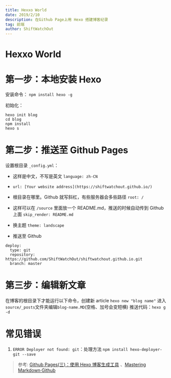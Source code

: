 ```yaml
---
title: Hexxo World
date: 2019/2/10
description: 在Github Page上用 Hexo 搭建博客纪录
tag: 前端
author: ShiftWatchOut
---
```


# Hexxo World

# 第一步：本地安装 Hexo

安装命令：
`npm install hexo -g`

初始化：

```
hexo init blog
cd blog
npm install
hexo s
```

# 第二步：推送至 Github Pages

设置根目录 `_config.yml`：

- 这样是中文，不写是英文
  `language: zh-CN`

- `url: [Your website address](https://shiftwatchout.github.io/)`

- 根目录在哪里。Github 就写斜杠，有些服务器会多些路径
  `root: /`

- 这样可以在 `/source` 里面放一个 README.md，推送的时候自动传到 Github 上面
  `skip_render: README.md`

- 换主题
  `theme: landscape`

- 推送至 Github

```
deploy:
  type: git
  repository: https://github.com/ShiftWatchOut/shiftwatchout.github.io.git
  branch: master
```

# 第三步：编辑新文章

在博客的根目录下才能运行以下命令，创建新 article
`hexo new "blog name"`
进入`source/_posts`文件夹编辑`blog-name.MD`(空格、加号会变短横)
推送代码：`hexo g -d`

# 常见错误

1. `ERROR Deployer not found: git`：处理方法 `npm install hexo-deployer-git --save`

> 参考: [Github Pages(三)：使用 Hexo 博客生成工具](https://hans2936.github.io/2018/06/06/HexoLog/) 、[Mastering Markdown·Github](https://guides.github.com/features/mastering-markdown/)
